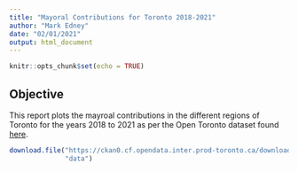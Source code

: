 ```yaml
---
title: "Mayoral Contributions for Toronto 2018-2021"
author: "Mark Edney"
date: "02/01/2021"
output: html_document
---
```


```r
knitr::opts_chunk$set(echo = TRUE)
```

## Objective

This report plots the mayroal contributions in the different regions of Toronto
for the years 2018 to 2021 as per the Open Toronto dataset found [here](https://open.toronto.ca/dataset/elections-campaign-contributions-2018-to-2021/).

```r
download.file("https://ckan0.cf.opendata.inter.prod-toronto.ca/download_resource/70ade3a5-3b33-48c8-ae71-142c07250b90",
              "data")

```
